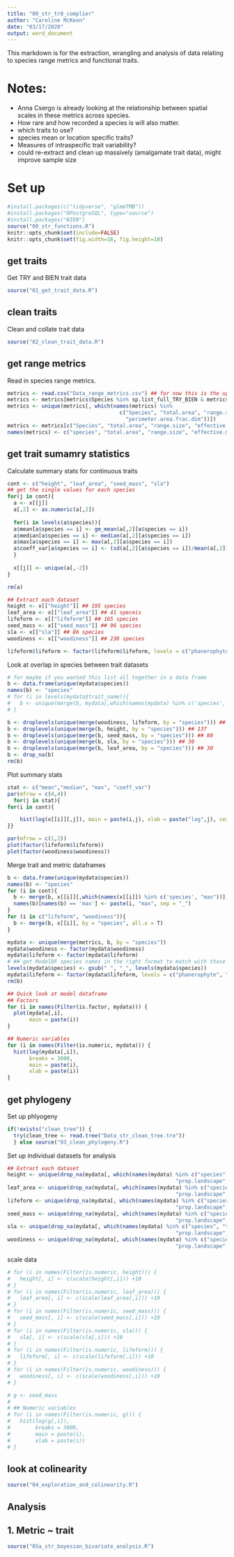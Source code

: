 ```yaml
---
title: "00_str_tr8_complier"
author: "Caroline McKeon"
date: "03/17/2020"
output: word_document
---
```


This markdown is for the extraction, wrangling and analysis of data relating to species range metrics and functional traits.

# Notes: 
- Anna Csergo is already looking at the relationship between spatial scales in these metrics across species. 
- How rare and how recorded a species is will also matter.
- which traits to use?
- species mean or location specific traits?
- Measures of intraspecific trait variability?
- could re-extract and clean up massively (amalgamate trait data), might improve sample size

# Set up
```r
#install.packages(c("tidyverse", "glmmTMB"))
#install.packages("RPostgreSQL", type="source")
#install.packages("BIEN")
source("00_str_functions.R")
knitr::opts_chunk$set(include=FALSE) 
knitr::opts_chunk$set(fig.width=16, fig.height=10) 
```

## get traits
Get TRY and BIEN trait data
```r
source("01_get_trait_data.R")
```
## clean traits
Clean and collate trait data
```r
source("02_clean_trait_data.R")
```
## get range metrics
Read in species range metrics.
```r
metrics <- read.csv("Data_range_metrics.csv") ## for now this is the updated metrics as calculated by Anna Csergo in spring 2019
metrics <- metrics[metrics$Species %in% sp.list_full_TRY_BIEN & metrics$Model == "Occurrence",]
metrics <- unique(metrics[, which(names(metrics) %in% 
                                    c("Species", "total.area", "range.size", "effective.mesh.size", "mean.shape.index", "prop.landscape",
                                      "perimeter.area.frac.dim"))])
metrics <- metrics[c("Species", "total.area", "range.size", "effective.mesh.size", "mean.shape.index", "prop.landscape", "perimeter.area.frac.dim")]
names(metrics) <- c("species", "total.area", "range.size", "effective.mesh.size", "mean.shape.index", "prop.landscape", "perimeter.area.frac.dim")
```

## get trait sumamry statistics
Calculate summary stats for continuous traits
```r
cont <- c("height", "leaf_area", "seed_mass", "sla")
## get the single values for each species
for(j in cont){
  a <- x[[j]]
  a[,2] <- as.numeric(a[,2])
  
  for(i in levels(a$species)){
  a$mean[a$species == i] <- gm_mean(a[,2][a$species == i])
  a$median[a$species == i] <- median(a[,2][a$species == i])
  a$max[a$species == i] <- max(a[,2][a$species == i])
  a$coeff_var[a$species == i] <- (sd(a[,2][a$species == i])/mean(a[,2][a$species == i]))*100
  }
  
  x[[j]] <- unique(a[,-2])
}

rm(a)

## Extract each dataset
height <- x[["height"]] ## 195 species
leaf_area <- x[["leaf_area"]] ## 41 speceis
lifeform <- x[["lifeform"]] ## 165 species
seed_mass <- x[["seed_mass"]] ## 96 species
sla <- x[["sla"]] ## 86 species
woodiness <- x[["woodiness"]] ## 238 species

lifeform$lifeform <- factor(lifeform$lifeform, levels = c("phanerophyte", "chamaephyte", "hemicryptophyte", "cryptophyte", "therophyte"))
```


Look at overlap in species between trait datasets
```r
# for maybe if you wanted this list all together in a data frame
b <- data.frame(unique(mydata$species))
names(b) <- "species"
# for (i in levels(mydata$trait_name)){
#   b <- unique(merge(b, mydata[,which(names(mydata) %in% c('species', i))], by = "species"))
# }

b <- droplevels(unique(merge(woodiness, lifeform, by = "species"))) ## 140
b <- droplevels(unique(merge(b, height, by = "species"))) ## 137
b <- droplevels(unique(merge(b, seed_mass, by = "species"))) ## 80
b <- droplevels(unique(merge(b, sla, by = "species"))) ## 30
b <- droplevels(unique(merge(b, leaf_area, by = "species"))) ## 30
b <- drop_na(b)
rm(b)
```


Plot summary stats
```r
stat <- c("mean","median", "max", "coeff_var")
par(mfrow = c(4,4))
  for(j in stat){
for(i in cont){

    hist(log(x[[i]][,j]), main = paste(i,j), xlab = paste("log",j), cex = 1, breaks = 50)
}}
```


```r
par(mfrow = c(1,2))
plot(factor(lifeform$lifeform))
plot(factor(woodiness$woodiness))
```

Merge trait and metric dataframes
```r
b <- data.frame(unique(mydata$species))
names(b) <- "species"
for (i in cont){
  b <- merge(b, x[[i]][,which(names(x[[i]]) %in% c('species', "max"))], by = "species", all.x = T); 
  names(b)[names(b) == 'max'] <- paste(i, "max", sep = "_") 
}
for (i in c("lifeform", "woodiness")){
  b <- merge(b, x[[i]], by = "species", all.x = T)
}

mydata <- unique(merge(metrics, b, by = "species"))
mydata$woodiness <- factor(mydata$woodiness)
mydata$lifeform <- factor(mydata$lifeform)
# ## get ModelDF species names in the right format to match with those in phylogenetic trees
levels(mydata$species) <- gsub(" ", "_", levels(mydata$species))
mydata$lifeform <- factor(mydata$lifeform, levels = c("phanerophyte", "chamaephyte", "hemicryptophyte", "cryptophyte", "therophyte"))
rm(b)
```


```r
## Quick look at model dataframe
## Factors
for (i in names(Filter(is.factor, mydata))) {
  plot(mydata[,i],
       main = paste(i))
}

## Numeric variables
for (i in names(Filter(is.numeric, mydata))) {
  hist(log(mydata[,i]),
       breaks = 3000,
       main = paste(i),
       xlab = paste(i))
}
```
## get phylogeny
Set up phlyogeny
```r
if(!exists("clean_tree")) {
  try(clean_tree <- read.tree("Data_str_clean_tree.tre"))
  } else source("03_clean_phylogeny.R")
```

Set up individual datasets for analysis
```r
## Extract each dataset
height <- unique(drop_na(mydata[, which(names(mydata) %in% c("species", "total.area", "range.size", "effective.mesh.size", "mean.shape.index", 
                                                      "prop.landscape", "perimeter.area.frac.dim", "height_max"))]))
leaf_area <- unique(drop_na(mydata[, which(names(mydata) %in% c("species", "total.area", "range.size", "effective.mesh.size", "mean.shape.index", 
                                                      "prop.landscape", "perimeter.area.frac.dim","leaf_area_max"))]))
lifeform <- unique(drop_na(mydata[, which(names(mydata) %in% c("species","total.area", "range.size", "effective.mesh.size", "mean.shape.index", 
                                                      "prop.landscape", "perimeter.area.frac.dim","lifeform"))]))
seed_mass <- unique(drop_na(mydata[, which(names(mydata) %in% c("species", "total.area", "range.size", "effective.mesh.size", "mean.shape.index", 
                                                      "prop.landscape", "perimeter.area.frac.dim","seed_mass_max"))]))
sla <- unique(drop_na(mydata[, which(names(mydata) %in% c("species", "total.area", "range.size", "effective.mesh.size", "mean.shape.index", 
                                                      "prop.landscape", "perimeter.area.frac.dim","sla_max"))]))
woodiness <- unique(drop_na(mydata[, which(names(mydata) %in% c("species", "total.area", "range.size", "effective.mesh.size", "mean.shape.index", 
                                                      "prop.landscape", "perimeter.area.frac.dim","woodiness"))]))
```

scale data
```r
# for (i in names(Filter(is.numeric, height))) {
#   height[, i] <- c(scale(height[,i])) +10
# }
# for (i in names(Filter(is.numeric, leaf_area))) {
#   leaf_area[, i] <- c(scale(leaf_area[,i])) +10
# }
# for (i in names(Filter(is.numeric, seed_mass))) {
#   seed_mass[, i] <- c(scale(seed_mass[,i])) +10
# }
# for (i in names(Filter(is.numeric, sla))) {
#   sla[, i] <- c(scale(sla[,i])) +10
# }
# for (i in names(Filter(is.numeric, lifeform))) {
#   lifeform[, i] <- c(scale(lifeform[,i])) +10
# }
# for (i in names(Filter(is.numeric, woodiness))) {
#   woodiness[, i] <- c(scale(woodiness[,i])) +10
# }
```

```r

# g <- seed_mass
# 
# ## Numeric variables
# for (i in names(Filter(is.numeric, g))) {
#   hist(log(g[,i]),
#        breaks = 3000,
#        main = paste(i),
#        xlab = paste(i))
# }
```


## look at colinearity
```r
source("04_exploration_and_colinearity.R")
```



## Analysis
## 1. Metric ~ trait

```r
source("05a_str_bayesian_bivariate_analysis.R")
```





